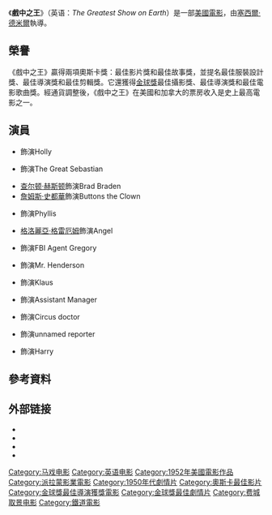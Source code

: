 {{Infobox film

| name               = 戏中之王
| original_name      = ''The Greatest Show on Earth''
| image              = <!-- 檔案不存在 Greatest.gif ，可從英文維基百科取得 -->
| caption            = Original theatrical poster
| writer             = [[Fredric_M._Frank|Fredric M. Frank]]<br>[[Theodore_St._John|Theodore St. John]]<br>[[Frank_Cavett|Frank Cavett]]<br>[[Barré_Lyndon|Barré Lyndon]]
| starring           = [[貝蒂·赫頓|貝蒂·赫頓]]<br>[[柯纳·王尔德|柯纳·王尔德]]<br>[[卻爾登·希斯頓|卻爾登·希斯頓]]<br>[[詹姆斯·史都華|詹姆斯·史都華]]<br>[[多萝西·拉莫尔|多萝西·拉莫尔]]<br>[[格洛麗亞·格雷厄姆|格洛麗亞·格雷厄姆]]
| narrator           = 塞西爾·德米爾
| director           = [[塞西爾·德米爾|塞西爾·德米爾]]
| producer           = 塞西爾·德米爾
| music              = [[Victor_Young|Victor Young]]
| cinematography     = George Barnes
| editing            = [[Anne_Bauchens|Anne Bauchens]]
| distributor        = [[Paramount_Pictures|Paramount Pictures]]
| released           = {{Film date|1952|1|10}}
| country            = 美國
| language           = 英語
| runtime            = 152 minutes
| budget             = 
| gross = $12.8 million (US / Canada rentals)<ref>{{cite news|last=CHRISTON|first=LAWRENCE|title=The Greatest Show on Earth|url=http://www.variety.com/article/VR1117881949|publisher=Variety|accessdate=11 May 2012|date=9 March 2003}}</ref><ref>"All Time Domestic Champs", ''Variety'', 6 January 1960 p 34</ref>
}}

《'''戲中之王'''》（英语：''The Greatest Show on Earth''）是一部[[美國|美國]][[電影|電影]]，由[[塞西爾·德米爾|塞西爾·德米爾]]執導。

==榮譽==
《戲中之王》贏得兩項奧斯卡獎：最佳影片獎和最佳故事獎，並提名最佳服裝設計獎、最佳導演獎和最佳剪輯獎。它還獲得[[金球獎|金球獎]]最佳攝影獎、最佳導演獎和最佳電影歌曲獎。經通貨調整後，《戲中之王》在美國和加拿大的票房收入是史上最高電影之一。

==演員==
*{{tsl|en|Betty Hutton||貝蒂·赫頓}}飾演Holly
*{{tsl|en|Cornel Wilde||柯納·王爾德}}飾演The Great Sebastian
*[[查尔顿·赫斯顿|查尔顿·赫斯顿]]飾演Brad Braden
*[[詹姆斯·史都華|詹姆斯·史都華]]飾演Buttons the Clown
*{{tsl|en|Dorothy Lamour||多蘿西·蘭默}}飾演Phyllis
*[[格洛麗亞·格雷厄姆|格洛麗亞·格雷厄姆]]飾演Angel
*{{tsl|en|Henry Wilcoxon||亨利·威爾考克森}}飾演FBI Agent Gregory
*{{tsl|en|Lawrence Tierney||勞倫斯·蒂爾尼}}飾演Mr. Henderson
*{{tsl|en|Lyle Bettger||來爾·伯特格}}飾演Klaus 
*{{tsl|en|John Ridgely||約翰·雷吉利}}飾演Assistant Manager
*{{tsl|en|Frank Wilcox||法蘭克·威爾考克斯}}飾演Circus doctor
*{{tsl|en|Brad Johnson (television actor)||布拉德·約翰遜}}飾演unnamed reporter
*{{tsl|en|John Kellogg (actor)||約翰·凱洛格}}飾演Harry

==參考資料==
{{reflist}}

==外部链接==
*{{IMDb title|id=0044672}}
* {{Amg movie|20838}}
* {{tcmdb title|id=4608}}
* {{Rotten Tomatoes|greatest_show_on_earth}}

{{金球獎最佳劇情片}}
{{奥斯卡最佳影片奖}}
{{DEFAULTSORT:Greatest Show On Earth}}
[[Category:马戏电影|Category:马戏电影]]
[[Category:英语电影|Category:英语电影]]
[[Category:1952年美國電影作品|Category:1952年美國電影作品]]
[[Category:派拉蒙影業電影|Category:派拉蒙影業電影]]
[[Category:1950年代劇情片|Category:1950年代劇情片]]
[[Category:奧斯卡最佳影片|Category:奧斯卡最佳影片]]
[[Category:金球獎最佳導演獲獎電影|Category:金球獎最佳導演獲獎電影]]
[[Category:金球獎最佳劇情片|Category:金球獎最佳劇情片]]
[[Category:费城取景电影|Category:费城取景电影]]
[[Category:鐵道電影|Category:鐵道電影]]